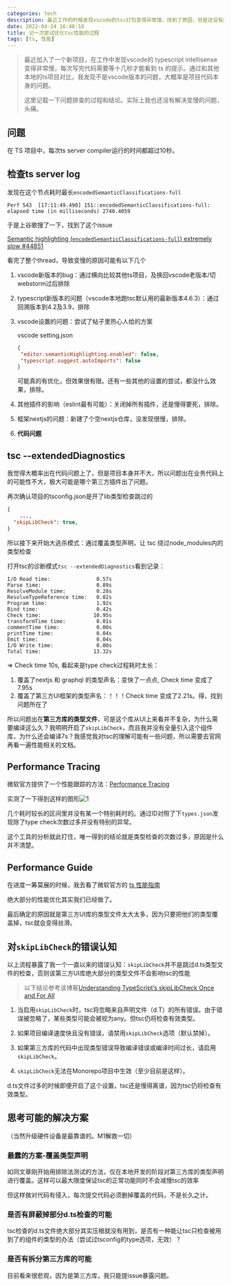 ```yaml
---
categories: tech
description: 最近工作的时候发现vscode的tsc打包变得异常慢，找到了原因，但是还没有解决方案。
date: 2022-04-24 16:48:18
title: 记一次尝试优化tsc性能的过程
tags: [ts, 性能]
---
```


> 最近加入了一个新项目，在工作中发现vscode的 typescript intellisense 变得非常慢，每次写完代码需要等十几秒才能看到 ts 的提示。通过和其他本地的ts项目对比，我发现不是vscode版本的问题，大概率是项目代码本身的问题。
>
> 这里记载一下问题排查的过程和结论。实际上我也还没有解决变慢的问题，头痛。

## 问题

在 TS 项目中，每次ts server compiler运行的时间都超过10秒。

## 检查ts server log

发现在这个节点耗时最长`encodedSemanticClassifications-full`

```log
Perf 543  [17:11:49.490] 151::encodedSemanticClassifications-full: elapsed time (in milliseconds) 2740.4059

```

于是上谷歌搜了一下，找到了这个issue

[Semantic highlighting (`encodedSemanticClassifications-full`) extremely slow #44851](https://github.com/microsoft/TypeScript/issues/44851)

看完了整个thread，导致变慢的原因可能有以下几个

1. vscode新版本的bug：通过横向比较其他ts项目，及换回vscode老版本/切webstorm过后排除

2. typescript新版本的问题（vscode本地跑tsc默认用的最新版本4.6.3）：通过回溯版本到4.2及3.9，排除

3. vscode设置的问题：尝试了帖子里热心人给的方案

   vscode setting.json

   ```json
   {
   	"editor.semanticHighlighting.enabled": false,
    "typescript.suggest.autoImports": false
   }
   ```

   可能真的有优化，但效果很有限。还有一些其他的设置的尝试，都没什么效果，排除。

4. 其他插件的影响（eslint最有可能）：关闭掉所有插件，还是慢得要死，排除。

5. 框架nextjs的问题：新建了个空nextjs仓库，没发现很慢，排除。

6. **代码问题**

## tsc --extendedDiagnostics

我觉得大概率出在代码问题上了，但是项目本身并不大，所以问题出在业务代码上的可能性不大，极大可能是哪个第三方插件出了问题。

再次确认项目的tsconfig.json是开了lib类型检查跳过的

```json
{
	...,
  "skipLibCheck": true,
}
```

所以接下来开始大逃杀模式：通过覆盖类型声明，让 tsc 绕过node_modules内的类型检查

打开tsc的诊断模式`tsc --extendedDiagnostics`看到记录：

```
I/O Read time:               0.57s
Parse time:                  0.89s
ResolveModule time:          0.28s
ResolveTypeReference time:   0.02s
Program time:                1.92s
Bind time:                   0.42s
Check time:                 10.95s
transformTime time:          0.01s
commentTime time:            0.00s
printTime time:              0.04s
Emit time:                   0.04s
I/O Write time:              0.00s
Total time:                 13.32s
```

=> Check time 10s, 看起来是type check过程耗时太长：

1. 覆盖了nextjs 和 graphql 的类型声名：变快了一点点, Check time 变成了 7.95s
2. 覆盖了第三方UI框架的类型声名：！！！Check time 变成了2.21s。得，找到问题所在了

所以问题出在**第三方库的类型文件**，可是这个库从UI上来看并不复杂，为什么需要编译这么久？我明明开启了`skipLibCheck`，而且我并没有全量引入这个组件库，为什么还会编译7s？我感觉我对tsc的理解可能有一些问题，所以需要去官网再看一遍性能相关的文档。

## Performance Tracing

微软官方提供了一个性能跟踪的方法：[Performance Tracing](https://github.com/microsoft/TypeScript/wiki/Performance-Tracing)

实测了一下得到这样的图形![1](./1.png)

几个耗时较长的区间里并没有某一个特别耗时的。通过ID对照了下`types.json`发现除了type check次数过多并没有特别的异常。

这个工具的分析就此打住，唯一得到的结论就是类型检查的次数过多，原因是什么并不清楚。

## Performance Guide

在进度一筹莫展的时候，我去看了微软官方的 [ts 性能指南](https://github.com/microsoft/TypeScript/wiki/Performance#specifying-files)

绝大部分的性能优化其实我们已经做了。

最后确定的原因就是第三方UI库的类型文件太大太多，因为只要把他们的类型覆盖掉，tsc就会变得丝滑。

## 对`skipLibCheck`的错误认知

以上流程暴露了我一个一直以来的错误认知：`skipLibCheck`并不是跳过d.ts类型文件的检查，否则该第三方UI库绝大部分的类型文件不会影响tsc的性能

> 以下结论参考该博客[Understanding TypeScript’s skipLibCheck Once and For All](https://www.testim.io/blog/typescript-skiplibcheck/)

1. 当启用`skipLibCheck`时，tsc将忽略来自声明文件（d.T）的所有错误。由于错误被忽略了，某些类型可能会被视为any。但tsc仍将检查有效类型。

2. 如果项目编译速度快且没有错误，请禁用`skipLibCheck`选项（默认禁掉）。

3. 如果第三方库的代码中出现类型错误导致编译错误或编译时间过长，请启用`skipLibCheck`。

4. `skipLibCheck`无法在Monorepo项目中生效（至少目前是这样）。

d.ts文件过多的时候即便开启了这个设置，tsc还是慢得离谱，因为tsc仍将检查有效类型。

## 思考可能的解决方案

（当然升级硬件设备是最靠谱的。M1解救一切）

### 最蠢的方案-覆盖类型声明

如同文章刚开始用排除法测试的方法，仅在本地开发的阶段对第三方库的类型声明进行覆盖。这样可以最大限度保证tsc的正常功能同时不会减慢tsc的效率

但这样做对代码有侵入，每次提交代码必须删掉覆盖的代码，不是长久之计。

### 是否有屏蔽掉部分d.ts检查的可能

tsc检查的d.ts文件绝大部分其实压根就没有用到，是否有一种能让tsc只检查被用到了的组件的类型的办法（尝试过tsconfig的type选项，无效）？

### 是否有拆分第三方库的可能

目前看来很悲观，因为是第三方库，我只能提issue暴露问题。